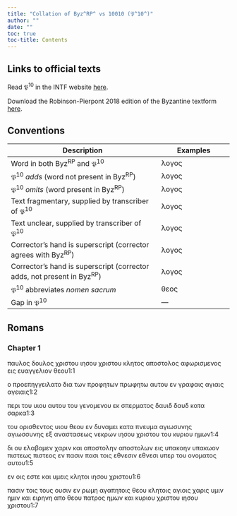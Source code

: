 ```yaml
---
title: "Collation of Byz^RP^ vs 10010 (𝔓^10^)"
author: ""
date: ""
toc: true
toc-title: Contents
---
```


::: {.callout-note appearance="minimal" icon="false" collapse="true"}
# Links to official texts

Read 𝔓^10^ in the INTF website [here](https://ntvmr.uni-muenster.de/manuscript-workspace?docID=10010).

Download the Robinson-Pierpont 2018 edition of the Byzantine textform [here](https://web.archive.org/web/20210413060536/https://byzantinetext.com/wp-content/uploads/2021/03/robinson-pierpont-2018-gnt-edition.pdf).


:::


::: {.callout-note appearance="minimal" icon="false" collapse="true"}
# Conventions

| Description                                                              	| Examples                           	|
|--------------------------------------------------------------------------	|------------------------------------	|
| Word in both Byz^RP^ and 𝔓^10^                                   	| λογος                              	|
| 𝔓^10^ *adds* (word not present in Byz^RP^)                       	| [λογος]{.greek-added}            	|
| 𝔓^10^ *omits* (word present in Byz^RP^)                          	| [λογος]{.greek-omitted}          	|
| Text fragmentary, supplied by transcriber of 𝔓^10^               	| [λογος]{.greek-supplied}         	|
| Text unclear, supplied by transcriber of 𝔓^10^                   	| [λογος]{.unclear}                	|
| Corrector's hand is superscript (corrector agrees with Byz^RP^)          	| [λογος]{.corr}                   	|
| Corrector's hand is superscript (corrector adds, not present in Byz^RP^) 	| [[λογος]{.corr}]{.greek-added} 	|
| 𝔓^10^ abbreviates *nomen sacrum*                                 	| [θεος]{.greek-abbr}            	|
| Gap in 𝔓^10^                                                     	| [―]{.gap}                        	|
:::

## Romans

### Chapter 1

παυλ[ο]{.unclear}ς δουλος [[χριστου]{.greek-abbr}]{.greek-added} [ιησου]{.greek-abbr} [χριστου]{.greek-omitted} κ[λητ]{.unclear}ος αποστολος [αφ]{.greek-supplied}[ω]{.unclear}ρισμενος εις ευαγγε[λι]{.unclear}ον [θεου]{.greek-abbr}[1:1]{.aside}

ο [π]{.unclear}ρο[ε]{.greek-supplied}[π]{.unclear}ηγγειλατο δια [τ]{.unclear}[ω]{.greek-supplied}ν [προφητων]{.greek-omitted} [[π]{.unclear}ρωφητω]{.greek-added} αυτου εν γρ[α]{.greek-supplied}φαις [αγιαις]{.greek-omitted} [αγειαις]{.greek-added}[1:2]{.aside}

περι του [υιου]{.greek-abbr} αυτου του γενομενου εκ σπ[ε]{.greek-supplied}ρματος [δαυιδ]{.greek-omitted} [δαυδ]{.greek-added} κατα σαρκα[1:3]{.aside}

του ορισθεντος [υιου]{.greek-abbr} [θεου]{.greek-abbr} εν δυ[ν]{.unclear}αμει κατα [πνευμα]{.greek-abbr} [αγιωσυνης]{.greek-omitted} [αγιωσσυνης]{.greek-added} ε[ξ]{.unclear} αναστασεως νεκρων [ιησου]{.greek-abbr} [χριστου]{.greek-abbr} του [κυριου]{.greek-abbr} ημων[1:4]{.aside}

δι ο[υ]{.unclear} [ε]{.unclear}[λαβο]{.greek-supplied}μεν χαριν και [αποστολην]{.greek-omitted} [α[π]{.greek-supplied}οστο[λ]{.unclear}ω[ν]{.unclear}]{.greek-added} ει[ς]{.unclear} [υπακοην]{.greek-omitted} [υπακωον]{.greek-added} [πιστεως]{.greek-omitted} [πι[στ]{.unclear}ε[ο]{.unclear}ς]{.greek-added} [εν]{.unclear} [πασιν]{.greek-omitted} [πασι]{.greek-added} τοις [εθνεσιν]{.greek-omitted} [εθνεσ[ι]{.greek-supplied}]{.greek-added} [υ]{.unclear}περ του ονοματος [αυτου]{.greek-omitted}[1:5]{.aside}

[εν]{.greek-omitted} [οις]{.greek-omitted} [εστε]{.greek-omitted} [και]{.greek-omitted} [υμεις]{.greek-omitted} [κλητοι]{.greek-omitted} [ιησου]{.greek-abbr} [χριστου]{.greek-abbr}[1:6]{.aside}

πασιν [τοις]{.greek-omitted} [τους]{.greek-added} ουσιν εν [ρ]{.greek-supplied}ωμη αγαπητοις [θεου]{.greek-abbr} κλητοις [αγ]{.greek-supplied}ιοις χαρις [υμιν]{.greek-omitted} [ημιν]{.greek-added} και ε[ιρ]{.greek-supplied}ηνη απο [θεου]{.greek-abbr} [πατρος]{.greek-abbr} ημων και [κυριου]{.greek-abbr} [[χριστου]{.greek-abbr}]{.greek-added} [ιησου]{.greek-abbr} [χριστου]{.greek-omitted}[1:7]{.aside}

